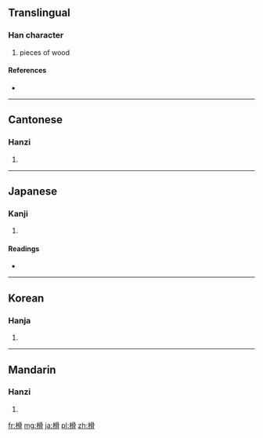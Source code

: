 ==Translingual==

===Han character===
{{Han char|rn=75|rad=木|as=10|sn=14|four=4792<sub>7</sub>|canj=木月月月 (DBBB)}}

# pieces of wood

====References====
* {{Han ref|kx=0545.140|dkj=15297|dj=0933.050|hdz=21250.120|uh=69BE|ud=27070|bh=E24C|bd=57932}}

----

==Cantonese==

===Hanzi===
{{yue-hanzi|jyut=|y=gwat1}}

# {{defn|lang=yue|sort=木10}}

----

==Japanese==

===Kanji===
{{ja-kanji|grade=|rs=木10}}

# {{defn|lang=ja|sort=木10}}

====Readings====
* {{ja-readings|on=[[こつ]] (kotsu)|kun=[[ほた]] (hota)}}

----

==Korean==

===Hanja===
{{ko-hanja|hangeul=골|eumhun=|rv=gol|mr=kol|y=kol}}

# {{defn|lang=ko|sort=木10}}

----

==Mandarin==

===Hanzi===
{{cmn-hanzi|pin=[[gù]] ([[gu4]])|wg=ku<sup>4</sup>}}

# {{defn|lang=cmn|sort=木10}}

[[fr:榾]]
[[mg:榾]]
[[ja:榾]]
[[pl:榾]]
[[zh:榾]]